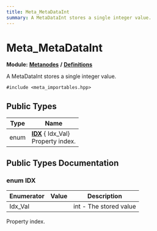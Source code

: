 ```yaml
---
title: Meta_MetaDataInt
summary: A MetaDataInt stores a single integer value. 
---
```


# Meta_MetaDataInt

**Module:** **[Metanodes](../../modules/metanodes/index.mdx)** **/** **[Definitions](../../modules/metanodes/definitions.mdx)**

A MetaDataInt stores a single integer value. 

`#include <meta_importables.hpp>`

## Public Types

| Type           | Name           |
| -------------- | -------------- |
| enum| **[IDX](#enum-idx)** { Idx_Val}<br />Property index.  |

## Public Types Documentation

### enum IDX

| Enumerator | Value | Description |
| ---------- | ----- | ----------- |
| Idx_Val | | int - The stored value   |

Property index. 
